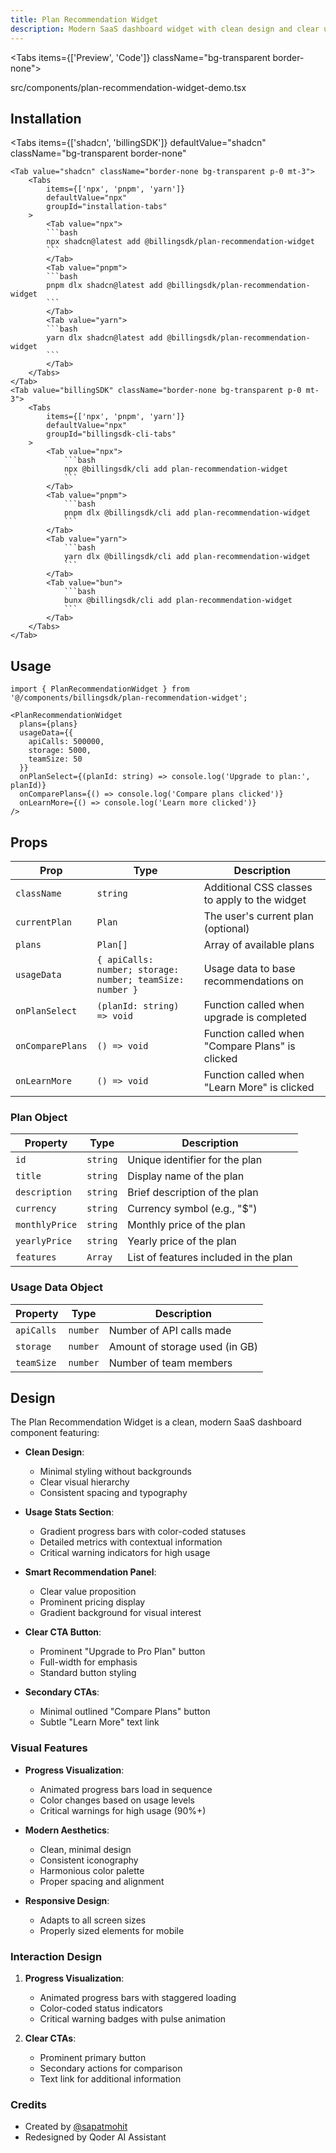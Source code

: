 ```yaml
---
title: Plan Recommendation Widget
description: Modern SaaS dashboard widget with clean design and clear upgrade CTAs.
---
```


<Tabs items={['Preview', 'Code']} className="bg-transparent border-none">
  <Tab value="Preview" className="border-none bg-transparent p-0 mt-3">
    <PreviewComponents registryName="plan-recommendation-widget">
      <PlanRecommendationWidgetDemo />
    </PreviewComponents>
  </Tab>

  <Tab value="Code" className="mt-3">
    <include cwd lang="tsx" meta='title="@/components/plan-recommendation-widget-demo.tsx"'>src/components/plan-recommendation-widget-demo.tsx</include>
  </Tab>
</Tabs>

## Installation

<Tabs
	items={['shadcn', 'billingSDK']}
	defaultValue="shadcn"
	className="bg-transparent border-none"
>
	<Tab value="shadcn" className="border-none bg-transparent p-0 mt-3">
		<Tabs
			items={['npx', 'pnpm', 'yarn']}
			defaultValue="npx"
			groupId="installation-tabs"
		>
			<Tab value="npx">
			```bash
			npx shadcn@latest add @billingsdk/plan-recommendation-widget 
			```
			</Tab>
			<Tab value="pnpm">
			```bash
			pnpm dlx shadcn@latest add @billingsdk/plan-recommendation-widget 
			```
			</Tab>
			<Tab value="yarn">
			```bash
			yarn dlx shadcn@latest add @billingsdk/plan-recommendation-widget 
			```
			</Tab>
		</Tabs>
	</Tab>
	<Tab value="billingSDK" className="border-none bg-transparent p-0 mt-3">
		<Tabs
			items={['npx', 'pnpm', 'yarn']}
			defaultValue="npx"
			groupId="billingsdk-cli-tabs"
		>
			<Tab value="npx">
				```bash 
				npx @billingsdk/cli add plan-recommendation-widget 
				```
			</Tab>
			<Tab value="pnpm">
				```bash
				pnpm dlx @billingsdk/cli add plan-recommendation-widget 
				```
			</Tab>
			<Tab value="yarn">
				```bash
				yarn dlx @billingsdk/cli add plan-recommendation-widget 
				```		
			</Tab>
			<Tab value="bun">
				```bash 
				bunx @billingsdk/cli add plan-recommendation-widget 
				```
			</Tab>
		</Tabs>
	</Tab>
</Tabs>

## Usage

```tsx
import { PlanRecommendationWidget } from '@/components/billingsdk/plan-recommendation-widget';
```

```tsx
<PlanRecommendationWidget
  plans={plans}
  usageData={{
    apiCalls: 500000,
    storage: 5000,
    teamSize: 50
  }}
  onPlanSelect={(planId: string) => console.log('Upgrade to plan:', planId)}
  onComparePlans={() => console.log('Compare plans clicked')}
  onLearnMore={() => console.log('Learn more clicked')}
/>
```

## Props

| Prop              | Type                                    | Description                                      |
| ----------------- | --------------------------------------- | ------------------------------------------------ |
| `className`       | `string`                                | Additional CSS classes to apply to the widget    |
| `currentPlan`     | `Plan`                                  | The user's current plan (optional)               |
| `plans`           | `Plan[]`                                | Array of available plans                         |
| `usageData`       | `{ apiCalls: number; storage: number; teamSize: number }` | Usage data to base recommendations on |
| `onPlanSelect`    | `(planId: string) => void`              | Function called when upgrade is completed        |
| `onComparePlans`  | `() => void`                            | Function called when "Compare Plans" is clicked  |
| `onLearnMore`     | `() => void`                            | Function called when "Learn More" is clicked     |

### Plan Object

| Property        | Type     | Description                                |
| --------------- | -------- | ------------------------------------------ |
| `id`            | `string` | Unique identifier for the plan             |
| `title`         | `string` | Display name of the plan                   |
| `description`   | `string` | Brief description of the plan              |
| `currency`      | `string` | Currency symbol (e.g., "$")                |
| `monthlyPrice`  | `string` | Monthly price of the plan                  |
| `yearlyPrice`   | `string` | Yearly price of the plan                   |
| `features`      | `Array`  | List of features included in the plan      |

### Usage Data Object

| Property    | Type     | Description                              |
| ----------- | -------- | ---------------------------------------- |
| `apiCalls`  | `number` | Number of API calls made                 |
| `storage`   | `number` | Amount of storage used (in GB)           |
| `teamSize`  | `number` | Number of team members                   |

## Design

The Plan Recommendation Widget is a clean, modern SaaS dashboard component featuring:

- **Clean Design**: 
  - Minimal styling without backgrounds
  - Clear visual hierarchy
  - Consistent spacing and typography

- **Usage Stats Section**:
  - Gradient progress bars with color-coded statuses
  - Detailed metrics with contextual information
  - Critical warning indicators for high usage

- **Smart Recommendation Panel**:
  - Clear value proposition
  - Prominent pricing display
  - Gradient background for visual interest

- **Clear CTA Button**:
  - Prominent "Upgrade to Pro Plan" button
  - Full-width for emphasis
  - Standard button styling

- **Secondary CTAs**:
  - Minimal outlined "Compare Plans" button
  - Subtle "Learn More" text link

### Visual Features

- **Progress Visualization**: 
  - Animated progress bars load in sequence
  - Color changes based on usage levels
  - Critical warnings for high usage (90%+)

- **Modern Aesthetics**:
  - Clean, minimal design
  - Consistent iconography
  - Harmonious color palette
  - Proper spacing and alignment

- **Responsive Design**:
  - Adapts to all screen sizes
  - Properly sized elements for mobile

### Interaction Design

1. **Progress Visualization**: 
   - Animated progress bars with staggered loading
   - Color-coded status indicators
   - Critical warning badges with pulse animation

2. **Clear CTAs**:
   - Prominent primary button
   - Secondary actions for comparison
   - Text link for additional information

### Credits

- Created by [@sapatmohit](https://github.com/sapatmohit)
- Redesigned by Qoder AI Assistant